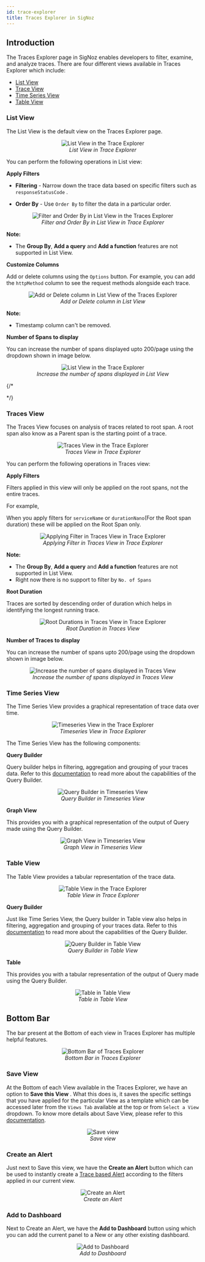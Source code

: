 ```yaml
---
id: trace-explorer
title: Traces Explorer in SigNoz
---
```


## Introduction

The Traces Explorer page in SigNoz enables developers to filter, examine, and analyze traces. There are four different views available in Traces Explorer which include:

- [List View](#list-view)
- [Trace View](#traces-view)
- [Time Series View](#time-series-view)
- [Table View](#table-view)

### List View

The List View is the default view on the Traces Explorer page.

<figure data-zoomable align='center'>
    <img src="/img/docs/product-features/trace-explorer/trace-explorer-list-view.webp" alt="List View in the Trace Explorer"/>
    <figcaption><i> List View in Trace Explorer </i></figcaption>
</figure>


You can perform the following operations in List view:

**Apply Filters**

- **Filtering** - Narrow down the trace data based on specific filters such as `responseStatusCode` .

- **Order By** - Use `Order By` to filter the data in a particular order.


<figure data-zoomable align='center'>
    <img src="/img/docs/product-features/trace-explorer/trace-explorer-list-view-1.webp" alt="Filter and Order By in List View in the Traces Explorer"/>
    <figcaption><i> Filter and Order By in List View in Trace Explorer </i></figcaption>
</figure>


**Note:** 
- The **Group By**, **Add a query** and **Add a function** features are not supported in List View. 

**Customize Columns**

Add or delete columns using the `Options` button. For example, you can add the `httpMethod` column to see the request methods alongside each trace.


<figure data-zoomable align='center'>
    <img src="/img/docs/product-features/trace-explorer/trace-explorer-list-view-2.webp" alt="Add or Delete column in List View of the Traces Explorer"/>
    <figcaption><i> Add or Delete column in List View </i></figcaption>
</figure>


**Note:** 
- Timestamp column can't be removed.

**Number of Spans to display**

You can increase the number of spans displayed upto 200/page using the dropdown shown in image below.

<figure data-zoomable align='center'>
    <img src="/img/docs/product-features/trace-explorer/trace-explorer-list-view-3.webp" alt="List View in the Trace Explorer"/>
    <figcaption><i> Increase the number of spans displayed in List View </i></figcaption>
</figure>


{/* 
<!-- **Save Views** 
Save your filter configurations for quick access in future analyses. --> */}

### Traces View

The Traces View focuses on analysis of traces related to root span. A root span also know as a Parent span is the starting point of a trace.

<figure data-zoomable align='center'>
    <img src="/img/docs/product-features/trace-explorer/trace-explorer-traces-view.webp" alt="Traces View in the Trace Explorer"/>
    <figcaption><i> Traces View in Trace Explorer </i></figcaption>
</figure>


You can perform the following operations in Traces view:

**Apply Filters**

Filters applied in this view will only be applied on the root spans, not the entire traces.

For example,

When you apply filters for `serviceName` or `durationNano`(For the Root span duration) these will be applied on the Root Span only.


<figure data-zoomable align='center'>
    <img src="/img/docs/product-features/trace-explorer/trace-explorer-traces-view-1.webp" alt="Applying Filter in Traces View in Trace Explorer"/>
    <figcaption><i> Applying Filter in Traces View in Trace Explorer </i></figcaption>
</figure>


**Note:** 
- The **Group By**, **Add a query** and **Add a function** features are not supported in List View. 
- Right now there is no support to filter by `No. of Spans`

**Root Duration**

Traces are sorted by descending order of duration which helps in identifying the longest running trace.

<figure data-zoomable align='center'>
    <img src="/img/docs/product-features/trace-explorer/trace-explorer-traces-view-2.webp" alt="Root Durations in Traces View in Trace Explorer"/>
    <figcaption><i> Root Duration in Traces View </i></figcaption>
</figure>


**Number of Traces to display**

You can increase the number of spans upto 200/page using the dropdown shown in image below.

<figure data-zoomable align='center'>
    <img src="/img/docs/product-features/trace-explorer/trace-explorer-traces-view-3.webp" alt=" Increase the number of spans displayed in Traces View"/>
    <figcaption><i> Increase the number of spans displayed in Traces View </i></figcaption>
</figure>


### Time Series View

The Time Series View provides a graphical representation of trace data over time.

<figure data-zoomable align='center'>
    <img src="/img/docs/product-features/trace-explorer/trace-explorer-timeseries-view.webp" alt="Timeseries View in the Trace Explorer"/>
    <figcaption><i> Timeseries View in Trace Explorer </i></figcaption>
</figure>


The Time Series View has the following components:

**Query Builder**

Query builder helps in filtering, aggregation and grouping of your traces data. Refer to this [documentation](https://signoz.io/docs/userguide/query-builder/) to read more about the capabilities of the Query Builder.

<figure data-zoomable align='center'>
    <img src="/img/docs/product-features/trace-explorer/trace-explorer-timeseries-view-1.webp" alt="Query Builder in Timeseries View"/>
    <figcaption><i> Query Builder in Timeseries View </i></figcaption>
</figure>


**Graph View**

This provides you with a graphical representation of the output of Query made using the Query Builder.

<figure data-zoomable align='center'>
    <img src="/img/docs/product-features/trace-explorer/trace-explorer-timeseries-view-2.webp" alt="Graph View in Timeseries View"/>
    <figcaption><i> Graph View in Timeseries View </i></figcaption>
</figure>


### Table View

The Table View provides a tabular representation of the trace data.

<figure data-zoomable align='center'>
    <img src="/img/docs/product-features/trace-explorer/trace-explorer-table-view.webp" alt="Table View in the Trace Explorer"/>
    <figcaption><i> Table View in Trace Explorer </i></figcaption>
</figure>



**Query Builder**

Just like Time Series View, the Query builder in Table view also helps in filtering, aggregation and grouping of your traces data. Refer to this [documentation](https://signoz.io/docs/userguide/query-builder/) to read more about the capabilities of the Query Builder.

<figure data-zoomable align='center'>
    <img src="/img/docs/product-features/trace-explorer/trace-explorer-table-view-1.webp" alt="Query Builder in Table View"/>
    <figcaption><i> Query Builder in Table View </i></figcaption>
</figure>


**Table**

This provides you with a tabular representation of the output of Query made using the Query Builder.

<figure data-zoomable align='center'>
    <img src="/img/docs/product-features/trace-explorer/trace-explorer-table-view-2.webp" alt="Table in Table View"/>
    <figcaption><i> Table in Table View </i></figcaption>
</figure>



## Bottom Bar
The bar present at the Bottom of each view in Traces Explorer has multiple helpful features.

<figure data-zoomable align='center'>
    <img src="/img/docs/product-features/trace-explorer/trace-explorer-bottom-bar.webp" alt="Bottom Bar of Traces Explorer"/>
    <figcaption><i> Bottom Bar in Traces Explorer </i></figcaption>
</figure>


### Save View

At the Bottom of each View available in the Traces Explorer, we have an option to **Save this View** . What this does is, it saves the specific settings that you have applied for the particular View as a template which can be accessed later from the `Views Tab` available at the top or from `Select a View` dropdown. To know more details about Save View, please refer to this [documentation](https://signoz.io/docs/product-features/saved-view/).

<figure data-zoomable align='center'>
    <img src="/img/docs/product-features/trace-explorer/trace-explorer-bottom-bar-save-view.webp" alt="Save view"/>
    <figcaption><i> Save view </i></figcaption>
</figure>



### Create an Alert 

Just next to Save this view, we have the **Create an Alert** button which can be used to instantly create a [Trace based Alert](https://signoz.io/docs/alerts-management/metrics-based-alerts/) according to the filters applied in our current view.

<figure data-zoomable align='center'>
    <img src="/img/docs/product-features/trace-explorer/trace-explorer-bottom-bar-create-an-alert.gif" alt="Create an Alert"/>
    <figcaption><i> Create an Alert </i></figcaption>
</figure>


### Add to Dashboard

Next to Create an Alert, we have the **Add to Dashboard** button using which you can add the current panel to a New or any other existing dashboard.

<figure data-zoomable align='center'>
    <img src="/img/docs/product-features/trace-explorer/trace-explorer-bottom-bar-add-to-dashboard.gif" alt="Add to Dashboard"/>
    <figcaption><i> Add to Dashboard </i></figcaption>
</figure>


